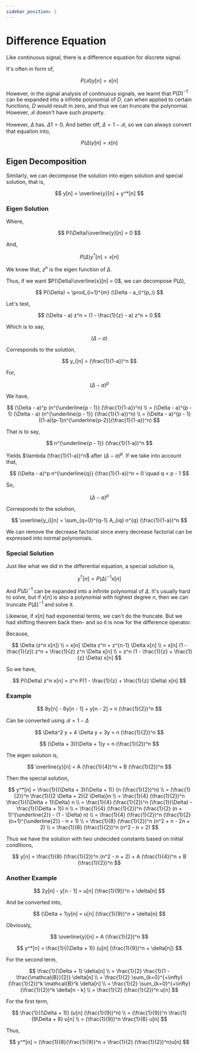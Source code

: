 ```yaml
---
sidebar_position: 2
---
```


# Difference Equation

Like continuous signal, there is a difference equation for discrete signal.

It's often in form of,

$$
P(\mathcal{B})y[n] = x[n]
$$

However, in the signal analysis of continuous signals, we learnt that $P(D)^{-1}$ can be expanded into a infinite polynomial of $D$, can when applied to certain functions, $D$ would result in zero, and thus we can truncate the polynomial. However, $\mathcal{B}$ doesn't have such property.

However, $\Delta$ has. $\Delta 1 = 0$. And better off, $\Delta = 1 - \mathcal{B}$, so we can always convert that equation into,

$$
P(\Delta)y[n] = x[n]
$$

## Eigen Decomposition

Similarly, we can decompose the solution into eigen solution and special solution, that is,

$$
y[n] = \overline{y}[n] + y^*[n]
$$

### Eigen Solution

Where,

$$
P(\Delta)\overline{y}[n] = 0
$$

And,

$$
P(\Delta)y^*[n] = x[n]
$$

We knew that, $z^n$ is the eigen function of $\Delta$.

Thus, if we want $P(\Delta)\overline{x}[n] = 0$, we can decompose $P(\Delta)$,

$$
P(\Delta) = \prod_{i=1}^{m} (\Delta - a_i)^{p_i}
$$

Let's test,

$$
(\Delta - a) z^n = (1 - \frac{1}{z} - a) z^n = 0
$$

Which is to say,

$$
(\Delta - a)
$$

Corresponds to the solution,

$$
y_i[n] = (\frac{1}{1-a})^n
$$

For,

$$
(\Delta - a)^p
$$

We have,

$$
(\Delta - a)^p (n^{\underline{p - 1}} (\frac{1}{1-a})^n) \\
= (\Delta - a)^{p - 1} (\Delta - a) (n^{\underline{p - 1}} (\frac{1}{1-a})^n) \\
= (\Delta - a)^{p - 1} ((1-a)(p-1)n^{\underline{p-2}}(\frac{1}{1-a})^n)
$$

That is to say,

$$
n^{\underline{p - 1}} (\frac{1}{1-a})^n
$$

Yields $\lambda (\frac{1}{1-a})^n$ after $(\Delta - a)^p$. If we take into account that,

$$
(\Delta - a)^p n^{\underline{q}} (\frac{1}{1-a})^n = 0 \quad q < p - 1
$$

So,

$$
(\Delta - a)^p
$$

Corresponds to the solution,

$$
\overline{y_i}[n] = \sum_{q=0}^{q-1} A_{iq} n^{q} (\frac{1}{1-a})^n
$$

We can remove the decrease factorial since every decrease factorial can be expressed into normal polynomials.

### Special Solution

Just like what we did in the differential equation, a special solution is,

$$
y^*[n] = P(\Delta)^{-1} x[n]
$$

And $P(\Delta)^{-1}$ can be expanded into a infinite polynomial of $\Delta$. It's usually hard to solve, but if $x[n]$ is also a polynomial with highest degree $n$, then we can truncate $P(\Delta)^{-1}$ and solve it.

Likewise, if $x[n]$ had exponential terms, we can't do the truncate. But we had shifting theorem back then- and so it is now for the difference operator.

Because,

$$
\Delta (z^n x[n]) \\
= x[n] \Delta z^n + z^{n-1} \Delta x[n] \\
= x[n] (1 - \frac{1}{z}) z^n + \frac{1}{z} z^n \Delta x[n] \\
= z^n (1 - \frac{1}{z} + \frac{1}{z} \Delta) x[n]
$$

So we have,

$$
P(\Delta) z^n x[n] = z^n P(1 - \frac{1}{z} + \frac{1}{z} \Delta) x[n]
$$

### Example

$$
8y[n] - 6y[n - 1] + y[n - 2] = n (\frac{1}{2})^n
$$

Can be converted using $\mathcal{B} = 1 - \Delta$

$$
\Delta^2 y + 4 \Delta y + 3y = n (\frac{1}{2})^n
$$

$$
(\Delta + 3)(\Delta + 1)y = n (\frac{1}{2})^n
$$

The eigen solution is,

$$
\overline{y}[n] = A (\frac{1}{4})^n + B (\frac{1}{2})^n
$$

Then the special solution,

$$
y^*[n] = \frac{1}{(\Delta + 3)(\Delta + 1)} (n (\frac{1}{2})^n) \\
= (\frac{1}{2})^n \frac{1}{(2 \Delta + 2)(2 \Delta)}n \\
= \frac{1}{4} (\frac{1}{2})^n \frac{1}{(\Delta + 1)\Delta} n \\
= \frac{1}{4} (\frac{1}{2})^n (\frac{1}{\Delta} - \frac{1}{\Delta + 1}) n \\
= \frac{1}{4} (\frac{1}{2})^n (\frac{1}{2} (n + 1)^{\underline{2}} - (1 - \Delta) n) \\
= \frac{1}{4} (\frac{1}{2})^n (\frac{1}{2} (n+1)^{\underline{2}} - n + 1) \\
= \frac{1}{8} (\frac{1}{2})^n (n^2 + n - 2n + 2) \\
= \frac{1}{8} (\frac{1}{2})^n (n^2 - n + 2)
$$

Thus we have the solution with two undecided constants based on initial conditions,

$$
y[n] = \frac{1}{8} (\frac{1}{2})^n (n^2 - n + 2) + A (\frac{1}{4})^n + B (\frac{1}{2})^n
$$

### Another Example

$$
2y[n] - y[n - 1] = u[n] (\frac{1}{9})^n + \delta[n]
$$

And be converted into,

$$
(\Delta + 1)y[n] = u[n] (\frac{1}{9})^n + \delta[n]
$$

Obviously,

$$
\overline{y}[n] = A (\frac{1}{2})^n
$$

$$
y^*[n] = \frac{1}{(\Delta + 1)} (u[n] (\frac{1}{9})^n + \delta[n])
$$

For the second term,

$$
\frac{1}{\Delta + 1} \delta[n] \\
= \frac{1}{2} \frac{1}{1 - \frac{\mathcal{B}}{2}} \delta[n] \\
= \frac{1}{2} \sum_{k=0}^{+\infty} (\frac{1}{2})^k \mathcal{B}^k \delta[n] \\
= \frac{1}{2} \sum_{k=0}^{+\infty} (\frac{1}{2})^k \delta[n - k] \\
= \frac{1}{2} (\frac{1}{2})^n u[n]
$$

For the first term,

$$
\frac{1}{(\Delta + 1)} (u[n] (\frac{1}{9})^n) \\
= (\frac{1}{9})^n \frac{1}{9\Delta + 8} u[n] \\
= (\frac{1}{9})^n \frac{1}{8} u[n]
$$

Thus,

$$
y^*[n] = (\frac{1}{8}(\frac{1}{9})^n + \frac{1}{2} (\frac{1}{2})^n)u[n]
$$
